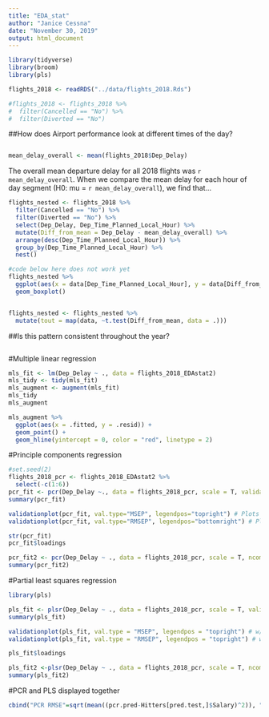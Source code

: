 ```yaml
---
title: "EDA_stat"
author: "Janice Cessna"
date: "November 30, 2019"
output: html_document
---
```


```r
library(tidyverse)
library(broom)
library(pls)

flights_2018 <- readRDS("../data/flights_2018.Rds")
```


```r
#flights_2018 <- flights_2018 %>%
#  filter(Cancelled == "No") %>%
#  filter(Diverted == "No") 
```



##How does Airport performance look at different times of the day? 
```r

```


```r
mean_delay_overall <- mean(flights_2018$Dep_Delay)
```
The overall mean departure delay for all 2018 flights was `r mean_delay_overall`. When we compare the mean delay for each hour of day segment (H0: mu = `r mean_delay_overall`), we find that... 
```r
flights_nested <- flights_2018 %>%
  filter(Cancelled == "No") %>%
  filter(Diverted == "No") %>%  
  select(Dep_Delay, Dep_Time_Planned_Local_Hour) %>%
  mutate(Diff_from_mean = Dep_Delay - mean_delay_overall) %>%
  arrange(desc(Dep_Time_Planned_Local_Hour)) %>%
  group_by(Dep_Time_Planned_Local_Hour) %>%
  nest()

#code below here does not work yet
flights_nested %>%
  ggplot(aes(x = data[Dep_Time_Planned_Local_Hour], y = data[Diff_from_mean])) +
  geom_boxplot()


flights_nested <- flights_nested %>%
  mutate(tout = map(data, ~t.test(Diff_from_mean, data = .))) 
```



##Is this pattern consistent throughout the year? 
```r

```


















#Multiple linear regression 
```r
mls_fit <- lm(Dep_Delay ~ ., data = flights_2018_EDAstat2)
mls_tidy <- tidy(mls_fit)
mls_augment <- augment(mls_fit)
mls_tidy
mls_augment
```
```r
mls_augment %>%
  ggplot(aes(x = .fitted, y = .resid)) +
  geom_point() +
  geom_hline(yintercept = 0, color = "red", linetype = 2)
```



#Principle components regression
```r
#set.seed(2)
flights_2018_pcr <- flights_2018_EDAstat2 %>%
  select(-c(1:6))
pcr_fit <- pcr(Dep_Delay ~., data = flights_2018_pcr, scale = T, validation = "CV")
summary(pcr_fit)
```

```r
validationplot(pcr_fit, val.type="MSEP", legendpos="topright") # Plots the MSE
validationplot(pcr_fit, val.type="RMSEP", legendpos="bottomright") # Plots the SquareRoot(MSE) 
```

```r
str(pcr_fit)
pcr_fit$loadings
```

```r
pcr_fit2 <- pcr(Dep_Delay ~ ., data = flights_2018_pcr, scale = T, ncomp = 12) 
summary(pcr_fit2)
```



#Partial least squares regression
```r
library(pls)

pls_fit <- plsr(Dep_Delay ~ ., data = flights_2018_pcr, scale = T, validation = "CV")
summary(pls_fit)
```

```r
validationplot(pls_fit, val.type = "MSEP", legendpos = "topright") # w/MSE
validationplot(pls_fit, val.type = "RMSEP", legendpos = "topright") # w/RMSE
```

```r
pls_fit$loadings
```

```r
pls_fit2 <-plsr(Dep_Delay ~ ., data = flights_2018_pcr, scale = T, ncomp = 2) 
summary(pls_fit2)
```



#PCR and PLS displayed together
```r
cbind("PCR RMSE"=sqrt(mean((pcr.pred-Hitters[pred.test,]$Salary)^2)), "PLS RMSE"= sqrt(mean((pls.pred-Hitters[pred.test,]$Salary)^2)))
```

